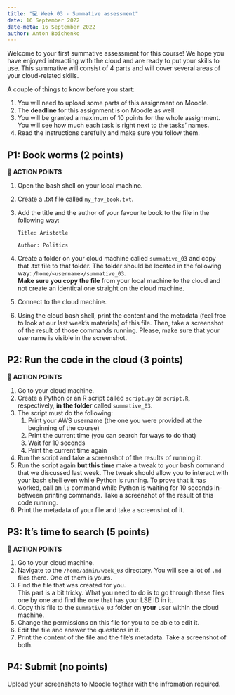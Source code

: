 ```yaml
---
title: "💻 Week 03 - Summative assessment"
date: 16 September 2022
date-meta: 16 September 2022
author: Anton Boichenko
---
```


Welcome to your first summative assessment for this course! We hope you have enjoyed interacting with the cloud and are ready to put your skills to use. This summative will consist of 4 parts and will cover several areas of your cloud-related skills. 

A couple of things to know before you start: 

1. You will need to upload some parts of this assignment on Moodle.
2. The **deadline** for this assignment is on Moodle as well.
3. You will be granted a maximum of 10 points for the whole assignment. You will see how much each task is right next to the tasks' names. 
3. Read the instructions carefully and make sure you follow them.

## P1: Book worms (2 points)

🎯 **ACTION POINTS**

1. Open the bash shell on your local machine.
2. Create a .txt file called `my_fav_book.txt`.
3. Add the title and the author of your favourite book to the file in the following way:

    ```
    Title: Aristotle

    Author: Politics
    ```

3. Create a folder on your cloud machine called `summative_03` and copy that .txt file to that folder. The folder should be located in the following way: `/home/<username>/summative_03`.  
    **Make sure you copy the file** from your local machine to the cloud and not create an identical one straight on the cloud machine.  
4. Connect to the cloud machine.
5. Using the cloud bash shell, print the content and the metadata (feel free to look at our last week's materials) of this file. Then, take a screenshot of the result of those commands running. Please, make sure that your username is visible in the screenshot. 

## P2: Run the code in the cloud (3 points)

🎯 **ACTION POINTS**

1. Go to your cloud machine.
2. Create a Python or an R script called `script.py` or `script.R`, respectively, **in the folder** called `summative_03`. 
3. The script must do the following:
    1. Print your AWS username (the one you were provided at the beginning of the course)
    2. Print the current time (you can search for ways to do that)
    3. Wait for 10 seconds
    4. Print the current time again
4. Run the script and take a screenshot of the results of running it. 
5. Run the script again **but this time** make a tweak to your bash command that we discussed last week. The tweak should allow you to interact with your bash shell even while Python is running. To prove that it has worked, call an `ls` command while Python is waiting for 10 seconds in-between printing commands. 
    Take a screenshot of the result of this code running. 
6. Print the metadata of your file and take a screenshot of it. 

## P3: It's time to search (5 points)

🎯 **ACTION POINTS**

1. Go to your cloud machine.
2. Navigate to the `/home/admin/week_03` directory. You will see a lot of `.md` files there. One of them is yours.
3. Find the file that was created for you.  
    This part is a bit tricky. What you need to do is to go through these files one by one and find the one that has your LSE ID in it. 
4. Copy this file to the `summative_03` folder on **your** user within the cloud machine. 
5. Change the permissions on this file for you to be able to edit it.
6. Edit the file and answer the questions in it.
7. Print the content of the file and the file's metadata. Take a screenshot of both.  

## P4: Submit (no points)

Upload your screenshots to Moodle togther with the infromation required. 


